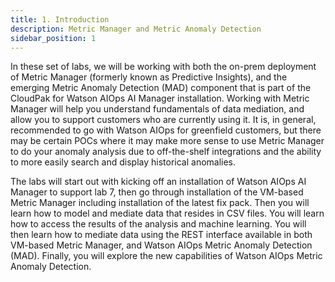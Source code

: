 ```yaml
---
title: 1. Introduction
description: Metric Manager and Metric Anomaly Detection
sidebar_position: 1
---
```


In these set of labs, we will be working with both the on-prem deployment of
Metric Manager (formerly known as Predictive Insights), and the emerging Metric
Anomaly Detection (MAD) component that is part of the CloudPak for Watson AIOps
AI Manager installation. Working with Metric Manager will help you understand
fundamentals of data mediation, and allow you to support customers who are
currently using it. It is, in general, recommended to go with Watson AIOps for
greenfield customers, but there may be certain POCs where it may make more sense
to use Metric Manager to do your anomaly analysis due to off-the-shelf
integrations and the ability to more easily search and display historical
anomalies.

The labs will start out with kicking off an installation of Watson AIOps AI
Manager to support lab 7, then go through installation of the VM-based Metric
Manager including installation of the latest fix pack. Then you will learn how
to model and mediate data that resides in CSV files. You will learn how to
access the results of the analysis and machine learning. You will then learn how
to mediate data using the REST interface available in both VM-based Metric
Manager, and Watson AIOps Metric Anomaly Detection (MAD). Finally, you will
explore the new capabilities of Watson AIOps Metric Anomaly Detection.
